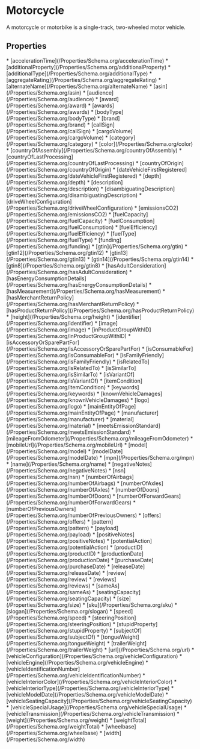   
# Motorcycle

A motorcycle or motorbike is a single-track, two-wheeled motor vehicle.

## Properties

<Grid>
* [accelerationTime](/Properties/Schema.org/accelerationTime)
* [additionalProperty](/Properties/Schema.org/additionalProperty)
* [additionalType](/Properties/Schema.org/additionalType)
* [aggregateRating](/Properties/Schema.org/aggregateRating)
* [alternateName](/Properties/Schema.org/alternateName)
* [asin](/Properties/Schema.org/asin)
* [audience](/Properties/Schema.org/audience)
* [award](/Properties/Schema.org/award)
* [awards](/Properties/Schema.org/awards)
* [bodyType](/Properties/Schema.org/bodyType)
* [brand](/Properties/Schema.org/brand)
* [callSign](/Properties/Schema.org/callSign)
* [cargoVolume](/Properties/Schema.org/cargoVolume)
* [category](/Properties/Schema.org/category)
* [color](/Properties/Schema.org/color)
* [countryOfAssembly](/Properties/Schema.org/countryOfAssembly)
* [countryOfLastProcessing](/Properties/Schema.org/countryOfLastProcessing)
* [countryOfOrigin](/Properties/Schema.org/countryOfOrigin)
* [dateVehicleFirstRegistered](/Properties/Schema.org/dateVehicleFirstRegistered)
* [depth](/Properties/Schema.org/depth)
* [description](/Properties/Schema.org/description)
* [disambiguatingDescription](/Properties/Schema.org/disambiguatingDescription)
* [driveWheelConfiguration](/Properties/Schema.org/driveWheelConfiguration)
* [emissionsCO2](/Properties/Schema.org/emissionsCO2)
* [fuelCapacity](/Properties/Schema.org/fuelCapacity)
* [fuelConsumption](/Properties/Schema.org/fuelConsumption)
* [fuelEfficiency](/Properties/Schema.org/fuelEfficiency)
* [fuelType](/Properties/Schema.org/fuelType)
* [funding](/Properties/Schema.org/funding)
* [gtin](/Properties/Schema.org/gtin)
* [gtin12](/Properties/Schema.org/gtin12)
* [gtin13](/Properties/Schema.org/gtin13)
* [gtin14](/Properties/Schema.org/gtin14)
* [gtin8](/Properties/Schema.org/gtin8)
* [hasAdultConsideration](/Properties/Schema.org/hasAdultConsideration)
* [hasEnergyConsumptionDetails](/Properties/Schema.org/hasEnergyConsumptionDetails)
* [hasMeasurement](/Properties/Schema.org/hasMeasurement)
* [hasMerchantReturnPolicy](/Properties/Schema.org/hasMerchantReturnPolicy)
* [hasProductReturnPolicy](/Properties/Schema.org/hasProductReturnPolicy)
* [height](/Properties/Schema.org/height)
* [identifier](/Properties/Schema.org/identifier)
* [image](/Properties/Schema.org/image)
* [inProductGroupWithID](/Properties/Schema.org/inProductGroupWithID)
* [isAccessoryOrSparePartFor](/Properties/Schema.org/isAccessoryOrSparePartFor)
* [isConsumableFor](/Properties/Schema.org/isConsumableFor)
* [isFamilyFriendly](/Properties/Schema.org/isFamilyFriendly)
* [isRelatedTo](/Properties/Schema.org/isRelatedTo)
* [isSimilarTo](/Properties/Schema.org/isSimilarTo)
* [isVariantOf](/Properties/Schema.org/isVariantOf)
* [itemCondition](/Properties/Schema.org/itemCondition)
* [keywords](/Properties/Schema.org/keywords)
* [knownVehicleDamages](/Properties/Schema.org/knownVehicleDamages)
* [logo](/Properties/Schema.org/logo)
* [mainEntityOfPage](/Properties/Schema.org/mainEntityOfPage)
* [manufacturer](/Properties/Schema.org/manufacturer)
* [material](/Properties/Schema.org/material)
* [meetsEmissionStandard](/Properties/Schema.org/meetsEmissionStandard)
* [mileageFromOdometer](/Properties/Schema.org/mileageFromOdometer)
* [mobileUrl](/Properties/Schema.org/mobileUrl)
* [model](/Properties/Schema.org/model)
* [modelDate](/Properties/Schema.org/modelDate)
* [mpn](/Properties/Schema.org/mpn)
* [name](/Properties/Schema.org/name)
* [negativeNotes](/Properties/Schema.org/negativeNotes)
* [nsn](/Properties/Schema.org/nsn)
* [numberOfAirbags](/Properties/Schema.org/numberOfAirbags)
* [numberOfAxles](/Properties/Schema.org/numberOfAxles)
* [numberOfDoors](/Properties/Schema.org/numberOfDoors)
* [numberOfForwardGears](/Properties/Schema.org/numberOfForwardGears)
* [numberOfPreviousOwners](/Properties/Schema.org/numberOfPreviousOwners)
* [offers](/Properties/Schema.org/offers)
* [pattern](/Properties/Schema.org/pattern)
* [payload](/Properties/Schema.org/payload)
* [positiveNotes](/Properties/Schema.org/positiveNotes)
* [potentialAction](/Properties/Schema.org/potentialAction)
* [productID](/Properties/Schema.org/productID)
* [productionDate](/Properties/Schema.org/productionDate)
* [purchaseDate](/Properties/Schema.org/purchaseDate)
* [releaseDate](/Properties/Schema.org/releaseDate)
* [review](/Properties/Schema.org/review)
* [reviews](/Properties/Schema.org/reviews)
* [sameAs](/Properties/Schema.org/sameAs)
* [seatingCapacity](/Properties/Schema.org/seatingCapacity)
* [size](/Properties/Schema.org/size)
* [sku](/Properties/Schema.org/sku)
* [slogan](/Properties/Schema.org/slogan)
* [speed](/Properties/Schema.org/speed)
* [steeringPosition](/Properties/Schema.org/steeringPosition)
* [stupidProperty](/Properties/Schema.org/stupidProperty)
* [subjectOf](/Properties/Schema.org/subjectOf)
* [tongueWeight](/Properties/Schema.org/tongueWeight)
* [trailerWeight](/Properties/Schema.org/trailerWeight)
* [url](/Properties/Schema.org/url)
* [vehicleConfiguration](/Properties/Schema.org/vehicleConfiguration)
* [vehicleEngine](/Properties/Schema.org/vehicleEngine)
* [vehicleIdentificationNumber](/Properties/Schema.org/vehicleIdentificationNumber)
* [vehicleInteriorColor](/Properties/Schema.org/vehicleInteriorColor)
* [vehicleInteriorType](/Properties/Schema.org/vehicleInteriorType)
* [vehicleModelDate](/Properties/Schema.org/vehicleModelDate)
* [vehicleSeatingCapacity](/Properties/Schema.org/vehicleSeatingCapacity)
* [vehicleSpecialUsage](/Properties/Schema.org/vehicleSpecialUsage)
* [vehicleTransmission](/Properties/Schema.org/vehicleTransmission)
* [weight](/Properties/Schema.org/weight)
* [weightTotal](/Properties/Schema.org/weightTotal)
* [wheelbase](/Properties/Schema.org/wheelbase)
* [width](/Properties/Schema.org/width)
</Grid>

